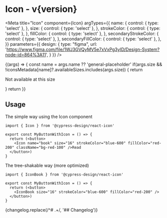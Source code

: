 

<h1>Icon<span className="text-lg font-normal"> - v{version}</span></h1>

<Meta
  title="Icon"
  component={Icon}
  argTypes={{
    name: {
      control: { type: 'select' },
    },
    size: {
      control: { type: 'select' },
    },
    strokeColor: {
      control: { type: 'select' },
    },
    fillColor: {
      control: { type: 'select' },
    },
    secondaryStrokeColor: {
      control: { type: 'select' },
    },
    secondaryFillColor: {
      control: { type: 'select' },
    },
  }}
  parameters={{
    design: {
      type: "figma",
      url: 'https://www.figma.com/file/1WJ3GVQyMV5e7xVxPg3yID/Design-System?node-id=864%3A11',
    }
  }}
/>

<Canvas>
  <Story name="Icon">
    {(args) => {
      const name = args.name ?? 'general-placeholder'
      if(args.size && !iconsMetadata[name]?.availableSizes.includes(args.size)) {
        return <p className="text-red-500 bg-red-50">Not available at this size</p>
      }
      return <Icon {...{...args, name }} className="m-2"/>
    }}
  </Story>
</Canvas>

<ArgsTable/>

## Usage

The simple way using the Icon component

```tsx
import { Icon } from '@cypress-design/react-icon'

export const MyButtonWithIcon = () => {
  return (<button>
    <Icon name="book" size="16" strokeColor="blue-600" fillColor="red-200" className="bg-red-100" />Read
  </button>)
}
```

The tree-shakable way (more optimized)

```tsx
import { IconBook } from '@cypress-design/react-icon'

export const MyButtonWithIcon = () => {
  return (<button>
    <IconBook size="16" strokeColor="blue-600" fillColor="red-200" />
  </button>)
}
```

<Description>
  {changelog.replace(/^# .+/, '## Changelog')}
</Description>